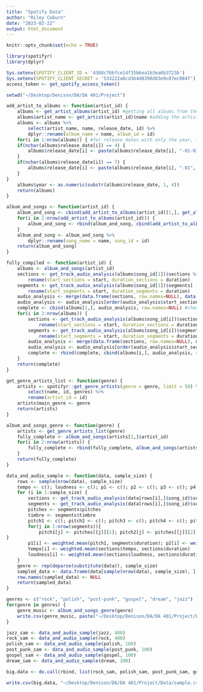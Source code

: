 ```yaml
---
title: "Spotify Data"
author: "Riley Coburn"
date: "2023-02-22"
output: html_document
---
```


```r
knitr::opts_chunk$set(echo = TRUE)
```

```r
library(spotifyr)
library(dplyr)

Sys.setenv(SPOTIFY_CLIENT_ID = '4368c76bfce14f35b6ea1b3ea6b3723b')
Sys.setenv(SPOTIFY_CLIENT_SECRET = '533222a8cd3b4d8398d83e9c87ec084f')
access_token <- get_spotify_access_token()

setwd("~/Desktop/Denison/DA/DA 401/Project")

add_artist_to_albums <- function(artist_id) {
    albums <- get_artist_albums(artist_id) #getting all albums from the artist
    albums$artist_name <- get_artist(artist_id)$name #adding the artist name to the albums
    albums <- albums %>%
        select(artist_name, name, release_date, id) %>%
        dplyr::rename(album_name = name, album_id = id) 
    for(i in 1:nrow(albums)) { #for release dates with only the year, it sets it to be the first day of the year
    if(nchar(albums$release_date[i]) == 4) {
        albums$release_date[i] <- paste(albums$release_date[i], "-01-01", sep = "")
    }
    if(nchar(albums$release_date[i]) == 7) {
        albums$release_date[i] <- paste(albums$release_date[i], "-01", sep = "")
    }
}
    albums$year <- as.numeric(substr(albums$release_date, 1, 4))
    return(albums)
}

album_and_songs <- function(artist_id) {
    album_and_song <- cbind(add_artist_to_albums(artist_id)[1,], get_album(toString(add_artist_to_albums(artist_id)$album_id[1]))[[18]][[2]][,c("id", "name")], row.names=NULL)
    for(i in 2:nrow(add_artist_to_albums(artist_id))) {
        album_and_song <- rbind(album_and_song, cbind(add_artist_to_albums(artist_id)[i,], get_album(toString(add_artist_to_albums(artist_id)$album_id[i]))[[18]][[2]][,c("id", "name")], row.names=NULL))
    }
    album_and_song <- album_and_song %>%
        dplyr::rename(song_name = name, song_id = id)
    return(album_and_song)
}

fully_compiled <- function(artist_id) {
    albums <- album_and_songs(artist_id)
    sections <- get_track_audio_analysis(albums$song_id[1])$sections %>%
        rename(start_sections = start, duration_sections = duration)
    segments <- get_track_audio_analysis(albums$song_id[1])$segments[ , c(-7:-4)] %>%
        rename(start_segments = start, duration_segments = duration)
    audio_analysis <- merge(data.frame(sections, row.names=NULL), data.frame(segments, row.names=NULL), by = 0, all = TRUE)[-1]
    audio_analysis <- audio_analysis[order(audio_analysis$start_sections),] 
    complete <- cbind(albums[1,], audio_analysis, row.names=NULL) #changed to albums from album_and_songs(artist_id)
    for(i in 2:nrow(albums)) {
        sections <- get_track_audio_analysis(albums$song_id[i])$sections %>%
            rename(start_sections = start, duration_sections = duration)
        segments <- get_track_audio_analysis(albums$song_id[i])$segments[ , c(-7:-4)] %>%
            rename(start_segments = start, duration_segments = duration)
        audio_analysis <- merge(data.frame(sections, row.names=NULL), data.frame(segments, row.names=NULL), by = 0, all = TRUE)[-1]
        audio_analysis <- audio_analysis[order(audio_analysis$start_sections),]
        complete <- rbind(complete, cbind(albums[i,], audio_analysis, row.names=NULL))
    }
    return(complete)
}

get_genre_artists_list <- function(genre) {
    artists <- spotifyr::get_genre_artists(genre = genre, limit = 50) %>%
        select(name, id, genres) %>%
        rename(artist_id = id)
    artists$main_genre <- genre
    return(artists)
}

album_and_songs_genre <- function(genre) {
    artists <- get_genre_artists_list(genre)
    fully_complete <- album_and_songs(artists[1,]$artist_id)
    for(i in 2:nrow(artists)) {
        fully_complete <- rbind(fully_complete, album_and_songs(artists[i,]$artist_id))
    }
    return(fully_complete)
}

data_and_audio_sample <- function(data, sample_size) {
    rows <- sample(nrow(data), sample_size)
    tempo <- c(); loudness <- c(); p1 <- c(); p2 <- c(); p3 <- c(); p4 <- c(); p5 <- c(); p6 <- c(); p7 <- c(); p8 <- c(); p9 <- c(); p10 <- c(); p11 <- c(); p12 <- c(); t1 <- c(); t2 <- c(); t3 <- c(); t4 <- c(); t5 <- c(); t6 <- c(); t7 <- c(); t8 <- c(); t9 <- c(); t10 <- c(); t11 <- c(); t12 <- c()
    for (i in 1:sample_size) {
        sections <- get_track_audio_analysis(data[rows[i],]$song_id)$sections
        segments <- get_track_audio_analysis(data[rows[i],]$song_id)$segments
        pitches <- segments$pitches
        timbre <- segments$timbre
        pitch1 <- c(); pitch2 <- c(); pitch3 <- c(); pitch4 <- c(); pitch5 <- c(); pitch6 <- c(); pitch7 <- c(); pitch8 <- c(); pitch9 <- c(); pitch10 <- c(); pitch11 <- c(); pitch12 <- c(); timbre1 <- c(); timbre2 <- c(); timbre3 <- c(); timbre4 <- c(); timbre5 <- c(); timbre6 <- c(); timbre7 <- c(); timbre8 <- c(); timbre9 <- c(); timbre10 <- c(); timbre11 <- c(); timbre12 <- c();
        for(j in 1:nrow(segments)){
            pitch1[j] <- pitches[[j]][1]; pitch2[j] <- pitches[[j]][2]; pitch3[j] <- pitches[[j]][3]; pitch4[j] <- pitches[[j]][4]; pitch5[j] <- pitches[[j]][5]; pitch6[j] <- pitches[[j]][6]; pitch7[j] <- pitches[[j]][7]; pitch8[j] <- pitches[[j]][8]; pitch9[j] <- pitches[[j]][9]; pitch10[j] <- pitches[[j]][10]; pitch11[j] <- pitches[[j]][11]; pitch12[j] <- pitches[[j]][12]; timbre1[j] <- timbre[[j]][1]; timbre2[j] <- timbre[[j]][2]; timbre3[j] <- timbre[[j]][3]; timbre4[j] <- timbre[[j]][4]; timbre5[j] <- timbre[[j]][5]; timbre6[j] <- timbre[[j]][6]; timbre7[j] <- timbre[[j]][7]; timbre8[j] <- timbre[[j]][8]; timbre9[j] <- timbre[[j]][9]; timbre10[j] <- timbre[[j]][10]; timbre11[j] <- timbre[[j]][11]; timbre12[j] <- timbre[[j]][12] 
}
        p1[i] <- weighted.mean(pitch1, segments$duration); p2[i] <- weighted.mean(pitch2, segments$duration); p3[i] <- weighted.mean(pitch3, segments$duration); p4[i] <- weighted.mean(pitch4, segments$duration); p5[i] <- weighted.mean(pitch5, segments$duration); p6[i] <- weighted.mean(pitch6, segments$duration); p7[i] <- weighted.mean(pitch7, segments$duration); p8[i] <- weighted.mean(pitch8, segments$duration); p9[i] <- weighted.mean(pitch9, segments$duration); p10[i] <- weighted.mean(pitch10, segments$duration); p11[i] <- weighted.mean(pitch11, segments$duration); p12[i] <- weighted.mean(pitch12, segments$duration); t1[i] <- weighted.mean(timbre1, segments$duration); t2[i] <- weighted.mean(timbre2, segments$duration); t3[i] <- weighted.mean(timbre3, segments$duration); t4[i] <- weighted.mean(timbre4, segments$duration); t5[i] <- weighted.mean(timbre5, segments$duration); t6[i] <- weighted.mean(timbre6, segments$duration); t7[i] <- weighted.mean(timbre7, segments$duration); t8[i] <- weighted.mean(timbre8, segments$duration); t9[i] <- weighted.mean(timbre9, segments$duration); t10[i] <- weighted.mean(timbre10, segments$duration); t11[i] <- weighted.mean(timbre11, segments$duration); t12[i] <- weighted.mean(timbre12, segments$duration)
        tempo[i] <- weighted.mean(sections$tempo, sections$duration)
        loudness[i] <- weighted.mean(sections$loudness, sections$duration) 
    }
    genre <- rep(deparse(substitute(data)), sample_size)
    sampled_data <- data.frame(data[sample(nrow(data), sample_size), ], tempo, loudness, p1, p2, p3, p4, p5, p6, p7, p8, p9, p10, p11, p12, t1, t2, t3, t4, t5, t6, t7, t8, t9, t10, t11, t12, genre)
    row.names(sampled_data) <- NULL
    return(sampled_data)
}
```

```r
genres <- c("rock", "polish", "post-punk", "gospel", "dream", "jazz")
for(genre in genres) {
    genre_music <- album_and_songs_genre(genre)
    write.csv(genre_music, paste("~/Desktop/Denison/DA/DA 401/Project/Data/", genre, ".csv", sep = ""), row.names = F)
}

jazz_sam <- data_and_audio_sample(jazz, 400)
rock_sam <- data_and_audio_sample(rock, 400)
polish_sam <- data_and_audio_sample(polish, 100)
post_punk_sam <- data_and_audio_sample(post_punk, 100)
gospel_sam <- data_and_audio_sample(gospel, 100)
dream_sam <- data_and_audio_sample(dream, 100)

big.data <- do.call(rbind, list(rock_sam, polish_sam, post_punk_sam, gospel_sam, dream_sam, jazz_sam))

write.csv(big.data, "~/Desktop/Denison/DA/DA 401/Project/Data/sample.csv")
```



